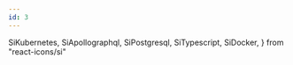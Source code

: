 ```yaml
---
id: 3
---
```


  SiKubernetes,
  SiApollographql,
  SiPostgresql,
  SiTypescript,
  SiDocker,
} from "react-icons/si"

<Skill text="Apollo" color="gray.500" icon={SiApollographql} />
<Skill text="Postgresql" color="blue.500" icon={SiPostgresql} />
<Skill text="Typescript" color="blue.500" icon={SiTypescript} />
<Skill text="Docker" color="blue.500" icon={SiDocker} />
<Skill text="Kubernetes" color="blue.500" icon={SiKubernetes} />
